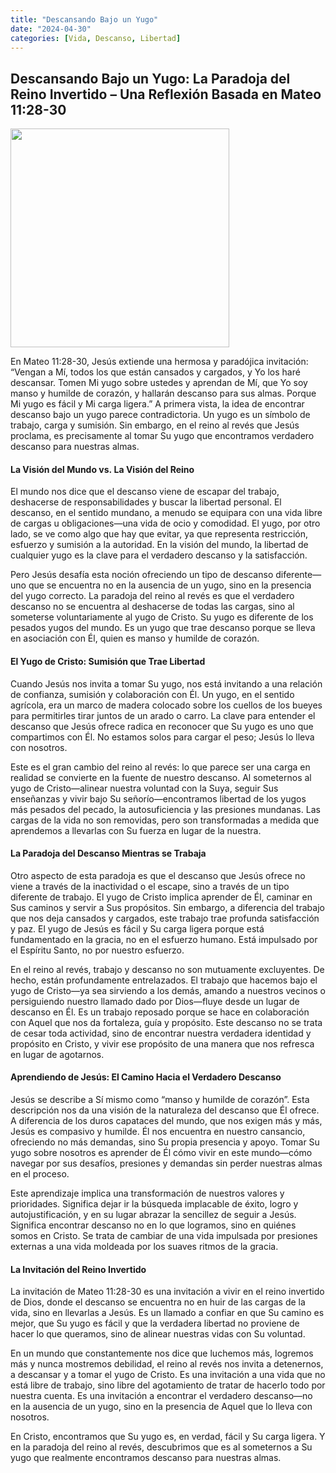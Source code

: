 ```yaml
---
title: "Descansando Bajo un Yugo"
date: "2024-04-30"
categories: [Vida, Descanso, Libertad]
---
```


## Descansando Bajo un Yugo: La Paradoja del Reino Invertido – Una Reflexión Basada en Mateo 11:28-30

![](easyyoke.webp){fig-align="center" width="350"}

En Mateo 11:28-30, Jesús extiende una hermosa y paradójica invitación: “Vengan a Mí, todos los que están cansados y cargados, y Yo los haré descansar. Tomen Mi yugo sobre ustedes y aprendan de Mí, que Yo soy manso y humilde de corazón, y hallarán descanso para sus almas. Porque Mi yugo es fácil y Mi carga ligera.” A primera vista, la idea de encontrar descanso bajo un yugo parece contradictoria. Un yugo es un símbolo de trabajo, carga y sumisión. Sin embargo, en el reino al revés que Jesús proclama, es precisamente al tomar Su yugo que encontramos verdadero descanso para nuestras almas.

#### La Visión del Mundo vs. La Visión del Reino

El mundo nos dice que el descanso viene de escapar del trabajo, deshacerse de responsabilidades y buscar la libertad personal. El descanso, en el sentido mundano, a menudo se equipara con una vida libre de cargas u obligaciones—una vida de ocio y comodidad. El yugo, por otro lado, se ve como algo que hay que evitar, ya que representa restricción, esfuerzo y sumisión a la autoridad. En la visión del mundo, la libertad de cualquier yugo es la clave para el verdadero descanso y la satisfacción.

Pero Jesús desafía esta noción ofreciendo un tipo de descanso diferente—uno que se encuentra no en la ausencia de un yugo, sino en la presencia del yugo correcto. La paradoja del reino al revés es que el verdadero descanso no se encuentra al deshacerse de todas las cargas, sino al someterse voluntariamente al yugo de Cristo. Su yugo es diferente de los pesados yugos del mundo. Es un yugo que trae descanso porque se lleva en asociación con Él, quien es manso y humilde de corazón.

#### El Yugo de Cristo: Sumisión que Trae Libertad

Cuando Jesús nos invita a tomar Su yugo, nos está invitando a una relación de confianza, sumisión y colaboración con Él. Un yugo, en el sentido agrícola, era un marco de madera colocado sobre los cuellos de los bueyes para permitirles tirar juntos de un arado o carro. La clave para entender el descanso que Jesús ofrece radica en reconocer que Su yugo es uno que compartimos con Él. No estamos solos para cargar el peso; Jesús lo lleva con nosotros.

Este es el gran cambio del reino al revés: lo que parece ser una carga en realidad se convierte en la fuente de nuestro descanso. Al someternos al yugo de Cristo—alinear nuestra voluntad con la Suya, seguir Sus enseñanzas y vivir bajo Su señorío—encontramos libertad de los yugos más pesados del pecado, la autosuficiencia y las presiones mundanas. Las cargas de la vida no son removidas, pero son transformadas a medida que aprendemos a llevarlas con Su fuerza en lugar de la nuestra.

#### La Paradoja del Descanso Mientras se Trabaja

Otro aspecto de esta paradoja es que el descanso que Jesús ofrece no viene a través de la inactividad o el escape, sino a través de un tipo diferente de trabajo. El yugo de Cristo implica aprender de Él, caminar en Sus caminos y servir a Sus propósitos. Sin embargo, a diferencia del trabajo que nos deja cansados y cargados, este trabajo trae profunda satisfacción y paz. El yugo de Jesús es fácil y Su carga ligera porque está fundamentado en la gracia, no en el esfuerzo humano. Está impulsado por el Espíritu Santo, no por nuestro esfuerzo.

En el reino al revés, trabajo y descanso no son mutuamente excluyentes. De hecho, están profundamente entrelazados. El trabajo que hacemos bajo el yugo de Cristo—ya sea sirviendo a los demás, amando a nuestros vecinos o persiguiendo nuestro llamado dado por Dios—fluye desde un lugar de descanso en Él. Es un trabajo reposado porque se hace en colaboración con Aquel que nos da fortaleza, guía y propósito. Este descanso no se trata de cesar toda actividad, sino de encontrar nuestra verdadera identidad y propósito en Cristo, y vivir ese propósito de una manera que nos refresca en lugar de agotarnos.

#### Aprendiendo de Jesús: El Camino Hacia el Verdadero Descanso

Jesús se describe a Sí mismo como “manso y humilde de corazón”. Esta descripción nos da una visión de la naturaleza del descanso que Él ofrece. A diferencia de los duros capataces del mundo, que nos exigen más y más, Jesús es compasivo y humilde. Él nos encuentra en nuestro cansancio, ofreciendo no más demandas, sino Su propia presencia y apoyo. Tomar Su yugo sobre nosotros es aprender de Él cómo vivir en este mundo—cómo navegar por sus desafíos, presiones y demandas sin perder nuestras almas en el proceso.

Este aprendizaje implica una transformación de nuestros valores y prioridades. Significa dejar ir la búsqueda implacable de éxito, logro y autojustificación, y en su lugar abrazar la sencillez de seguir a Jesús. Significa encontrar descanso no en lo que logramos, sino en quiénes somos en Cristo. Se trata de cambiar de una vida impulsada por presiones externas a una vida moldeada por los suaves ritmos de la gracia.

#### La Invitación del Reino Invertido

La invitación de Mateo 11:28-30 es una invitación a vivir en el reino invertido de Dios, donde el descanso se encuentra no en huir de las cargas de la vida, sino en llevarlas a Jesús. Es un llamado a confiar en que Su camino es mejor, que Su yugo es fácil y que la verdadera libertad no proviene de hacer lo que queramos, sino de alinear nuestras vidas con Su voluntad.

En un mundo que constantemente nos dice que luchemos más, logremos más y nunca mostremos debilidad, el reino al revés nos invita a detenernos, a descansar y a tomar el yugo de Cristo. Es una invitación a una vida que no está libre de trabajo, sino libre del agotamiento de tratar de hacerlo todo por nuestra cuenta. Es una invitación a encontrar el verdadero descanso—no en la ausencia de un yugo, sino en la presencia de Aquel que lo lleva con nosotros.

En Cristo, encontramos que Su yugo es, en verdad, fácil y Su carga ligera. Y en la paradoja del reino al revés, descubrimos que es al someternos a Su yugo que realmente encontramos descanso para nuestras almas.
